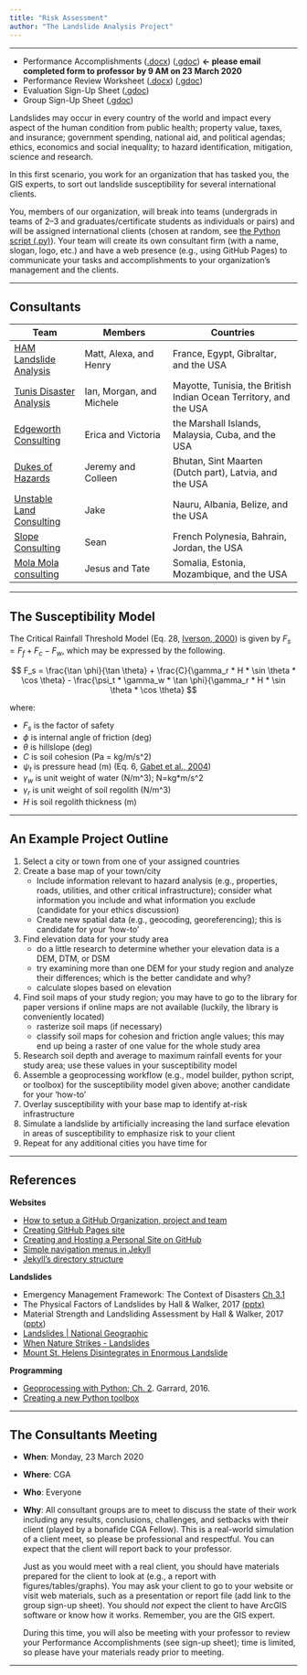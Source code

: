 ```yaml
---
title: "Risk Assessment"
author: "The Landslide Analysis Project"
---
```


***

- Performance Accomplishments ([.docx][padocx]) ([.gdoc][pagdoc]) **&#8592; please email completed form to professor by 9 AM on 23 March 2020**
- Performance Review Worksheet ([.docx][prwdocx]) ([.gdoc][prwgdoc])
- Evaluation Sign-Up Sheet ([.gdoc][esus1])
- Group Sign-Up Sheet ([.gdoc][gsus1])

Landslides may occur in every country of the world and impact every aspect of the human condition from public health; property value, taxes, and insurance; government spending, national aid, and political agendas; ethics, economics and social inequality; to hazard identification, mitigation, science and research.

In this first scenario, you work for an organization that has tasked you, the GIS experts, to sort out landslide susceptibility for several international clients.

You, members of our organization, will break into teams (undergrads in teams of 2--3 and graduates/certificate students as individuals or pairs) and will be assigned international clients (chosen at random, see [the Python script (.py)](scripts/random_country_generator.py)).
Your team will create its own consultant firm (with a name, slogan, logo, etc.) and have a web presence (e.g., using GitHub Pages) to communicate your tasks and accomplishments to your organization's management and the clients.

***

## Consultants

| Team              | Members               | Countries                       |
| ----------------- | --------------------- | ------------------------------- |
| [HAM Landslide Analysis][HAM] | Matt, Alexa, and Henry | France, Egypt, Gibraltar, and the USA |
| [Tunis Disaster Analysis](https://tunisda.weebly.com/) | Ian, Morgan, and Michele | Mayotte, Tunisia, the British Indian Ocean Territory, and the USA |
| [Edgeworth Consulting](https://edgeworthconsulting.weebly.com/) | Erica and Victoria | the Marshall Islands, Malaysia, Cuba, and the USA |
| [Dukes of Hazards](https://giraffename.github.io/) | Jeremy and Colleen | Bhutan, Sint Maarten (Dutch part), Latvia, and the USA |
| [Unstable Land Consulting](https://unstable-ground-consulting.github.io/Landslide-Susceptibility/) | Jake | Nauru, Albania, Belize, and the USA |
| [Slope Consulting](https://slopeconsulting.github.io/) | Sean | French Polynesia, Bahrain, Jordan, the USA |
| [Mola Mola consulting](https://molamolaconsulting.github.io/) | Jesus and Tate | Somalia, Estonia, Mozambique, and the USA |

[HAM]: https://hamlandslideanalysis.weebly.com/

***

## The Susceptibility Model
The Critical Rainfall Threshold Model (Eq. 28, [Iverson, 2000](https://doi.org/10.1029/2000WR900090)) is given by $F_s = F_f + F_c - F_w$, which may be expressed by the following.

$$
F_s = \frac{\tan \phi}{\tan \theta} + \frac{C}{\gamma_r * H * \sin \theta * \cos \theta} - \frac{\psi_t * \gamma_w * \tan \phi}{\gamma_r * H * \sin \theta * \cos \theta}
$$

where:

- $F_s$ is the factor of safety
- $\phi$ is internal angle of friction (deg)
- $\theta$ is hillslope (deg)
- $C$ is soil cohesion (Pa = kg/m/s^2)
- $\psi_t$ is pressure head (m) (Eq. 6, [Gabet et al., 2004](https://doi.org/10.1016/j.geomorph.2004.03.011))
- $\gamma_w$ is unit weight of water (N/m^3); N=kg*m/s^2
- $\gamma_r$ is unit weight of soil regolith (N/m^3)
- $H$ is soil regolith thickness (m)

[esus1]: https://docs.google.com/spreadsheets/d/1_0FP0fRHuniI3wL1UyGTFopvj-Hi6Y4RPPkbMHkJyY0/edit?usp=sharing
[gsus1]: https://docs.google.com/spreadsheets/d/12JU9kP3h-AxnYTQ94clRRjTtgdyHwLhPzryoLE5TNO4/edit?usp=sharing
[prwdocx]: docs\GIS420-520_S20_PRW-1.docx
[padocx]: docs\GIS420-520_S20_PA-1.docx
[prwgdoc]: https://docs.google.com/document/d/1Imlo0qUh7pSh2pn_6FOhjprq35SD2munp1YMLrpBoV0/edit?usp=sharing
[pagdoc]: https://docs.google.com/document/d/1g5FgJ4xieyl9dPvzktkNZMOetml7QIT98QlhhxXlsXk/edit?usp=sharing

***

## An Example Project Outline

1. Select a city or town from one of your assigned countries
1. Create a base map of your town/city
    - Include information relevant to hazard analysis (e.g., properties, roads, utilities, and other critical infrastructure); consider what information you include and what information you exclude (candidate for your ethics discussion)
    - Create new spatial data (e.g., geocoding, georeferencing); this is candidate for your 'how-to'
1. Find elevation data for your study area
    - do a little research to determine whether your elevation data is a DEM, DTM, or DSM
    - try examining more than one DEM for your study region and analyze their differences; which is the better candidate and why?
    - calculate slopes based on elevation
1. Find soil maps of your study region; you may have to go to the library for paper versions if online maps are not available (luckily, the library is conveniently located)
    - rasterize soil maps (if necessary)
    - classify soil maps for cohesion and friction angle values; this may end up being a raster of one value for the whole study area
1. Research soil depth and average to maximum rainfall events for your study area; use these values in your susceptibility model
1. Assemble a geoprocessing workflow (e.g., model builder, python script, or toolbox) for the susceptibility model given above; another candidate for your 'how-to'
1. Overlay susceptibility with your base map to identify at-risk infrastructure
1. Simulate a landslide by artificially increasing the land surface elevation in areas of susceptibility to emphasize risk to your client
1. Repeat for any additional cities you have time for

***

## References

**Websites**

- [How to setup a GitHub Organization, project and team](https://github.com/collab-uniba/socialcde4eclipse/wiki/How-to-setup-a-GitHub-organization,-project-and-team)
- [Creating GitHub Pages site](https://help.github.com/en/github/working-with-github-pages/creating-a-github-pages-site)
- [Creating and Hosting a Personal Site on GitHub](http://jmcglone.com/guides/github-pages/)
- [Simple navigation menus in Jekyll](https://learn.cloudcannon.com/jekyll/simple-navigation/)
- [Jekyll's directory structure](https://jekyllrb.com/docs/structure/)


**Landslides**

* Emergency Management Framework: The Context of Disasters [Ch 3.1](https://www.nap.edu/read/11793/chapter/5)
* The Physical Factors of Landslides by Hall & Walker, 2017  [(pptx)](https://d32ogoqmya1dw8.cloudfront.net/files/getsi/teaching_materials/surface_processes/unit_3_physical_factors.v6.pptx)
* Material Strength and Landsliding Assessment by Hall & Walker, 2017 ([pptx](https://d32ogoqmya1dw8.cloudfront.net/files/getsi/teaching_materials/surface_processes/unit_3_strength_assessment.v12.pptx))
* [Landslides \| National Geographic]( https://youtu.be/mknStAMia0Q)
* [When Nature Strikes - Landslides](https://youtu.be/dj44dpr8oHs?t=18)
* [Mount St. Helens Disintegrates in Enormous Landslide](https://youtu.be/UK--hvgP2uY)


**Programming**

* [Geoprocessing with Python; Ch. 2](https://livebook.manning.com/book/geoprocessing-with-python/chapter-2/1). Garrard, 2016.
* [Creating a new Python toolbox](https://pro.arcgis.com/en/pro-app/arcpy/geoprocessing_and_python/creating-a-new-python-toolbox.htm)


***

## The Consultants Meeting
* __When__: Monday, 23 March 2020
* __Where__: CGA
* __Who__: Everyone
* __Why__: All consultant groups are to meet to discuss the state of their work including any results, conclusions, challenges, and setbacks with their client (played by a bonafide CGA Fellow). This is a real-world simulation of a client meet, so please be professional and respectful. You can expect that the client will report back to your professor.

    Just as you would meet with a real client, you should have materials prepared for the client to look at (e.g., a report with figures/tables/graphs). You may ask your client to go to your website or visit web materials, such as a presentation or report file (add link to the group sign-up sheet). You should _not_ expect the client to have ArcGIS software or know how it works. Remember, you are the GIS expert.

    During this time, you will also be meeting with your professor to review your Performance Accomplishments (see sign-up sheet); time is limited, so please have your materials ready prior to meeting.

***
